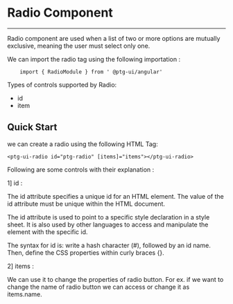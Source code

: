 


<Meta
  title="Component/RadioComponent/RadioComponentDocs"
  component={RadioComponent}
/>

# Radio Component

---

Radio component are used when a list of two or more options are mutually exclusive, meaning the user must select only one.

We can import the radio tag using the following importation :

```
    import { RadioModule } from ' @ptg-ui/angular'
```

Types of controls supported by Radio:

- id
- item

## Quick Start

we can create a radio using the following HTML Tag:

```
<ptg-ui-radio id="ptg-radio" [items]="items"></ptg-ui-radio>

```

Following are some controls with their explanation :

1] id :

The id attribute specifies a unique id for an HTML element. The value of the id attribute must be unique within the HTML document.

The id attribute is used to point to a specific style declaration in a style sheet. It is also used by other languages to access and manipulate the element with the specific id.

The syntax for id is: write a hash character (#), followed by an id name. Then, define the CSS properties within curly braces {}.

2] items :

We can use it to change the properties of radio button. For ex. if we want to change the name of radio button we can access or change it as items.name.

<Canvas>
  <Story id="component-radiocomponent--primary" />
</Canvas>
